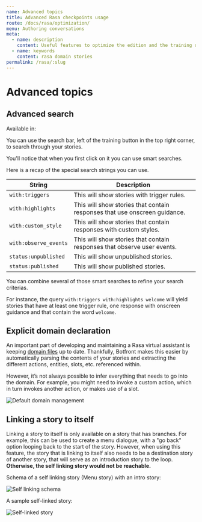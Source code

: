 ```yaml
---
name: Advanced topics
title: Advanced Rasa checkpoints usage
route: /docs/rasa/optimization/
menu: Authoring conversations
meta:
  - name: description
    content: Useful features to optimize the edition and the training of Rasa stories.
  - name: keywords
    content: rasa domain stories
permalink: /rasa/:slug
---
```


# Advanced topics

## Advanced search

Available in: <Premium plan="Botfront Cloud" />  <Premium plan="Botfront Enterprise" />

You can use the search bar, left of the training button in the top right corner, to search through your stories.

You'll notice that when you first click on it you can use smart searches.

Here is a recap of the special search strings you can use.


| String                    | Description                                                                |
| ------------------------- | ---------------------------------------------------------------------------|
| `with:triggers`           | This will show stories with trigger rules.                                 |
| `with:highlights`         | This will show stories that contain responses that use onscreen guidance.  |
| `with:custom_style`       | This will show stories that contain responses with custom styles.          |
| `with:observe_events`     | This will show stories that contain responses that observe user events.    |
| `status:unpublished`      | This will show unpublished stories.                                        |
| `status:published`        | This will show published stories.                                          |

You can combine several of those smart searches to refine your search criterias.

For instance, the query `with:triggers with:highlights welcome` will yield stories that have at least one trigger rule, one response with onscreen guidance and that contain the word `welcome`.

## Explicit domain declaration

An important part of developing and maintaining a Rasa virtual assistant is keeping [domain files](https://rasa.com/docs/rasa/core/domains/) up to date. Thankfully, Botfront makes this easier by automatically parsing the contents of your stories and extracting the different actions, entities, slots, etc. referenced within.

However, it’s not always possible to infer everything that needs to go into the domain. For example, you might need to invoke a custom action, which in turn invokes another action, or makes use of a slot.

![Default domain management](../../../images/default_domain_management_1.png)

## Linking a story to itself

Linking a story to itself is only available on a story that has branches. For example, this can be used to create a menu dialogue, with a "go back" option looping back to the start of the story.
However, when using this feature, the story that is linking to itself also needs to be a destination story of another story, that will serve as an introduction story to the loop. **Otherwise, the self linking story would not be reachable.**

Schema of a self linking story (Menu story) with an intro story:

![Self linking schema](../../../images/story_self_link.png)

A sample self-linked story:

![Self-linked story](../../../images/linking_cob_9.png)
